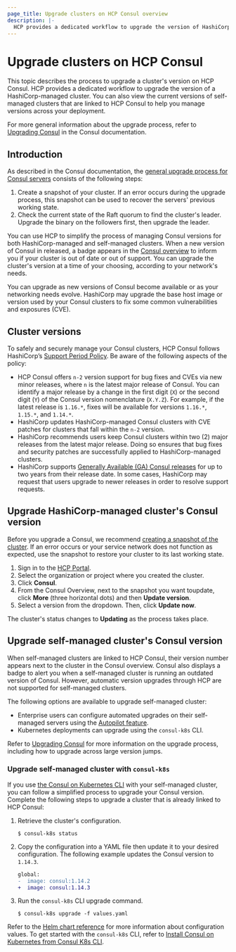 ```yaml
---
page_title: Upgrade clusters on HCP Consul overview
description: |-
  HCP provides a dedicated workflow to upgrade the version of HashiCorp-managed clusters. Learn how to upgrade the version of both HashiCorp-managed and self-managed clusters on HCP Consul.
---
```


# Upgrade clusters on HCP Consul

This topic describes the process to upgrade a cluster's version on HCP Consul. HCP provides a dedicated workflow to upgrade the version of a HashiCorp-managed cluster. You can also view the current versions of self-managed clusters that are linked to HCP Consul to help you manage versions across your deployment.

For more general information about the upgrade process, refer to [Upgrading Consul](/consul/docs/upgrading) in the Consul documentation.

## Introduction

As described in the Consul documentation, the [general upgrade process for Consul servers](/consul/docs/upgrading/instructions/general-process) consists of the following steps:

1. Create a snapshot of your cluster. If an error occurs during the upgrade process, this snapshot can be used to recover the servers' previous working state.
1. Check the current state of the Raft quorum to find the cluster's leader. Upgrade the binary on the followers first, then upgrade the leader.

You can use HCP to simplify the process of managing Consul versions for both HashiCorp-managed and self-managed clusters. When a new version of Consul in released, a badge appears in the [Consul overview](/hcp/docs/consul/monitor/consul-central/network-views#consul-overview) to inform you if your cluster is out of date or out of support. You can upgrade the cluster's version at a time of your choosing, according to your network's needs.

You can upgrade as new versions of Consul become available or as your networking needs evolve. HashiCorp may upgrade the base host image or version used by your Consul clusters to fix some common vulnerabilities and exposures (CVE).

## Cluster versions

To safely and securely manage your Consul clusters, HCP Consul follows HashiCorp’s [Support Period Policy](https://support.hashicorp.com/hc/en-us/articles/360021185113-Support-Period-and-End-of-Life-EOL-Policy). Be aware of the following aspects of the policy:

- HCP Consul offers `n-2` version support for bug fixes and CVEs via new minor releases, where `n` is the latest major release of Consul. You can identify a major release by a change in the first digit (`X`) or the second digit (`Y`) of the Consul version nomenclature (`X.Y.Z`). For example, if the latest release is `1.16.*`, fixes will be available for versions `1.16.*`, `1.15.*`, and `1.14.*`.
- HashiCorp updates HashiCorp-managed Consul clusters with CVE patches for clusters that fall within the `n-2` version.
- HashiCorp recommends users keep Consul clusters within two (2) major releases from the latest major release. Doing so ensures that bug fixes and security patches are successfully applied to HashiCorp-managed clusters.
- HashiCorp supports [Generally Available (GA) Consul releases](https://github.com/hashicorp/consul/releases) for up to two years from their release date. In some cases, HashiCorp may request that users upgrade to newer releases in order to resolve support requests.

## Upgrade HashiCorp-managed cluster's Consul version

<Warning>

Before you upgrade a Consul, we recommend [creating a snapshot of the cluster](/hcp/docs/consul/upgrade/snapshots). If an error occurs or your service network does not function as expected, use the snapshot to restore your cluster to its last working state.

</Warning>

1. Sign in to the [HCP Portal](https://portal.cloud.hashicorp.com).
1. Select the organization or project where you created the cluster.
1. Click **Consul**.
1. From the Consul Overview, next to the snapshot you want toupdate, click **More** (three horizontal dots) and then **Update version**.
1. Select a version from the dropdown. Then, click **Update now**.

The cluster's status changes to **Updating** as the process takes place.

## Upgrade self-managed cluster's Consul version

When self-managed clusters are linked to HCP Consul, their version number appears next to the cluster in the Consul overview. Consul also displays a badge to alert you when a self-managed cluster is running an outdated version of Consul. However, automatic version upgrades through HCP are not supported for self-managed clusters.

The following options are available to upgrade self-managed cluster:

- Enterprise users can configure automated upgrades on their self-managed servers using the [Autopilot feature](/consul/tutorials/datacenter-operations/autopilot-datacenter-operations).
- Kubernetes deployments can upgrade using the `consul-k8s` CLI.

Refer to [Upgrading Consul](/consul/docs/upgrading) for more information on the upgrade process, including how to upgrade across large version jumps.

### Upgrade self-managed cluster with `consul-k8s`

If you use [the Consul on Kubernetes CLI](/consul/docs/k8s/k8s-cli) with your self-managed cluster, you can follow a simplified process to upgrade your Consul version. Complete the following steps to upgrade a cluster that is already linked to HCP Consul:

1. Retrieve the cluster's configuration.

   ```shell-session
   $ consul-k8s status
   ```

1. Copy the configuration into a YAML file then update it to your desired configuration. The following example updates the Consul version to `1.14.3`.
  
   ```diff hideClipboard
   global:
   -  image: consul:1.14.2
   +  image: consul:1.14.3
   ```

1. Run the `consul-k8s` CLI upgrade command.

   ```shell-session
   $ consul-k8s upgrade -f values.yaml
   ```

Refer to the [Helm chart reference](/consul/docs/k8s/helm) for more information about configuration values. To get started with the `consul-k8s` CLI, refer to [Install Consul on Kubernetes from Consul K8s CLI](/consul/docs/k8s/installation/install-cli).